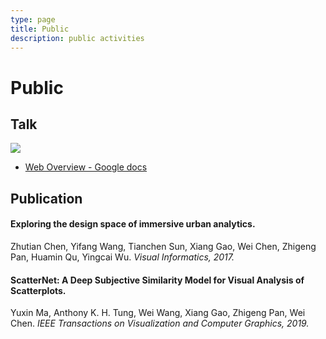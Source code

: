 ```yaml
---
type: page
title: Public
description: public activities
---
```


# Public

## Talk

![](https://geekpluxblog.oss-cn-hongkong.aliyuncs.com/presentation.png)

- [Web Overview - Google docs](https://docs.google.com/presentation/d/1pVunREFCr2xzLvjYueK1nvGSQRO4_BXDMhqLSy0x8zM/edit?usp=sharing)

## Publication

#### Exploring the design space of immersive urban analytics.
Zhutian Chen, Yifang Wang, Tianchen Sun, Xiang Gao, Wei Chen, Zhigeng Pan, Huamin Qu, Yingcai Wu.
*Visual Informatics, 2017.*

#### ScatterNet: A Deep Subjective Similarity Model for Visual Analysis of Scatterplots.
Yuxin Ma, Anthony K. H. Tung, Wei Wang, Xiang Gao, Zhigeng Pan, Wei Chen.
*IEEE Transactions on Visualization and Computer Graphics, 2019.*